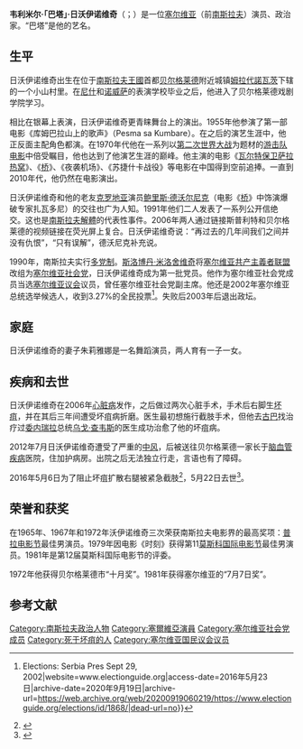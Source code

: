 {{Infobox person
| name          = 韦利米尔·巴塔·日沃伊诺维奇<br>{{lang|sr|Велимир "Бата" Живојиновић}}
| image         =Velimir Bata Živojinović 2.jpg
| imagesize     = 220px
| caption       = 日沃伊诺维奇在一个[[中国|中国]]贸易签字会上。贝尔格莱德，2008年6月14日
| birth_name     = 韦利米尔·日沃伊诺维奇
| birth_date     = {{birth date|1933|06|05|df=yes}}
| birth_place    = {{YUG-1918}}[[姆拉代諾瓦茨|姆拉代諾瓦茨]]
| death_date     = {{death date and age|2016|05|22|1933|06|05|df=y}}
| death_place    = {{SRB}}[[贝尔格莱德|贝尔格莱德]]
| death_cause   = 
| nationality   = {{SRB}}
| othername     =
| years_active   = 1955年–2013年
| spouse        = 朱莉雅娜·日沃伊诺维奇 <br/>（1960年结婚直到巴塔去世）
| homepage      =
| awards = 
* 南斯拉夫普拉电影节：1962年（银奖），1965年，1967年（金奖），1979年（最佳男演员奖），1997年（终身成就奖）
}}
'''韦利米尔·「巴塔」·日沃伊诺维奇'''（{{lang-sr|Велимир "Бата" Живојиновић}}；{{bd|1933年|6月5日|2016年|5月22日}}）是一位[[塞尔维亚|塞尔维亚]]（前[[南斯拉夫|南斯拉夫]]）演员、政治家。“巴塔”是他的艺名。

==生平==
日沃伊诺维奇出生在位于[[南斯拉夫王國|南斯拉夫王國]]首都[[贝尔格莱德|贝尔格莱德]]附近城镇[[姆拉代諾瓦茨|姆拉代諾瓦茨]]下辖的一个小山村里。在[[尼什|尼什]]和[[诺威萨|诺威萨]]的表演学校毕业之后，他进入了贝尔格莱德戏剧学院学习。

相比在银幕上表演，日沃伊诺维奇更青睐舞台上的演出。1955年他参演了第一部电影《库姆巴拉山上的歌声》（Pesma sa Kumbare）。在之后的演艺生涯中，他正反面主配角色都演。在1970年代他在一系列以[[第二次世界大战|第二次世界大战]]为题材的[[游击队电影|游击队电影]]中倍受瞩目，他也达到了他演艺生涯的巅峰。他主演的电影《[[瓦尔特保卫萨拉热窝|瓦尔特保卫萨拉热窝]]》、《[[桥_(1969年电影)|桥]]》、《夜袭机场》、《苏捷什卡战役》等电影在中国得到空前追捧。一直到2010年代，他仍然在电影演出。

日沃伊诺维奇和他的老友[[克罗地亚|克罗地亚]]演员[[鲍里斯·德沃尔尼克|鲍里斯·德沃尔尼克]]（电影《[[桥_(1969年电影)|桥]]》中饰演爆破专家扎瓦多尼）的交往也广为人知。1991年他们二人发表了一系列公开信绝交。这也是[[南斯拉夫解體|南斯拉夫解體]]的代表性事件。2006年两人通过链接斯普利特和贝尔格莱德的视频链接在荧光屏上复合。日沃伊诺维奇说：“再过去的几年间我们之间并没有仇恨”，“只有误解”，德沃尼克补充说。

1990年，南斯拉夫实行[[多党制|多党制]]。[[斯洛博丹·米洛舍维奇|斯洛博丹·米洛舍维奇]]将[[塞尔维亚共产主義者联盟|塞尔维亚共产主義者联盟]]改组为[[塞尔维亚社会党|塞尔维亚社会党]]，日沃伊诺维奇成为第一批党员。他作为塞尔维亚社会党成员当选[[塞尔维亚议会|塞尔维亚议会]]议员，曾任塞尔维亚社会党副主席。他还是2002年塞尔维亚总统选举候选人，收到3.27%的全民投票<ref>{{Cite web|url=http://www.electionguide.org/elections/id/1868/|title=IFES Election Guide {{!}} Elections: Serbia Pres Sept 29, 2002|website=www.electionguide.org|access-date=2016年5月23日|archive-date=2020年9月19日|archive-url=https://web.archive.org/web/20200919060219/https://www.electionguide.org/elections/id/1868/|dead-url=no}}</ref>。失败后2003年后退出政坛。

==家庭==
日沃伊诺维奇的妻子朱莉雅娜是一名舞蹈演员，两人育有一子一女。

==疾病和去世==
日沃伊诺维奇在2006年[[心脏病|心脏病]]发作，之后做过两次心脏手术，手术后右脚生[[坏疽|坏疽]]，并在其后三年间遭受坏疽病折磨。医生最初想施行截肢手术，但他去[[古巴|古巴]]找治疗过[[委内瑞拉|委内瑞拉]]总统[[乌戈·查韦斯|乌戈·查韦斯]]的医生成功治愈了他的坏疽病。

2012年7月日沃伊诺维奇遭受了严重的[[中风|中风]]，后被送往贝尔格莱德一家长于[[脑血管疾病|脑血管疾病]]医院，住加护病房。出院之后无法独立行走，言语也有了障碍。

2016年5月6日为了阻止坏疽扩散右腿被紧急截肢<ref>{{cite web|url=http://informer.rs/vesti/drustvo/70241/BATA-ZIVOJINOVIC-TESKOM-STANJU-Legendarnom-glumcu-amputirali-nogu-preziveo|title=BATA ŽIVOJINOVIĆ U TEŠKOM STANJU: Legendarnom glumcu amputirali nogu, da bi preživeo!|date=2016年5月9日|language=sr|trans-title=BATA ŽIVOJINOVIĆ IN SERIOUS CONDITION: The legendary actor had to have his leg amputated to save his life!|work=INFORMER|accessdate=2016年5月23日|archive-url=https://web.archive.org/web/20160512143313/http://www.informer.rs/vesti/drustvo/70241/BATA-ZIVOJINOVIC-TESKOM-STANJU-Legendarnom-glumcu-amputirali-nogu-preziveo|archive-date=2016年5月12日|dead-url=yes}}</ref>，5月22日去世<ref>{{cite web|url=http://www.novosti.rs/вести/култура.487.html:606606-Preminuo-Bata-Zivojinovic|title=Преминуо Бата Живојиновић|date=2016年5月22日|publisher=Novosti.rs|language=sr|trans-title=Bata Živojinović passed away|accessdate=2016年5月23日|archive-date=2020年6月29日|archive-url=https://web.archive.org/web/20200629072132/https://www.novosti.rs/%D0%B2%D0%B5%D1%81%D1%82%D0%B8/%D0%BA%D1%83%D0%BB%D1%82%D1%83%D1%80%D0%B0.487.html%3A606606-Preminuo-Bata-Zivojinovic|dead-url=no}}</ref>。

==荣誉和获奖==
在1965年、1967年和1972年沃伊诺维奇三次荣获南斯拉夫电影界的最高奖项：[[普拉电影节|普拉电影节]]最佳男演员。1979年因电影《时刻》获得第11[[莫斯科国际电影节|莫斯科国际电影节]]最佳男演员。1981年是第12届莫斯科国际电影节的评委。

1972年他获得贝尔格莱德市“十月奖”。1981年获得塞尔维亚的“7月7日奖”。

==参考文献==
{{reflist}}

{{Authority control}}

{{DEFAULTSORT:Zivojinovic, Bata}}
[[Category:南斯拉夫政治人物|Category:南斯拉夫政治人物]]
[[Category:塞爾維亞演員|Category:塞爾維亞演員]]
[[Category:塞尔维亚社会党成员|Category:塞尔维亚社会党成员]]
[[Category:死于坏疽的人|Category:死于坏疽的人]]
[[Category:塞尔维亚国民议会议员|Category:塞尔维亚国民议会议员]]